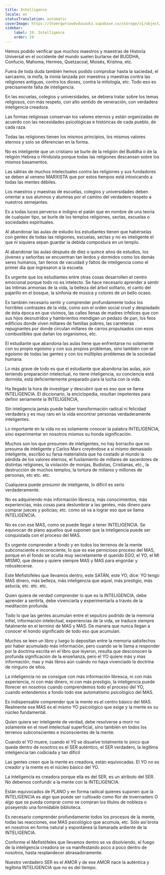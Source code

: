 ```yaml
---
title: Intelligence
locale: en
statusTranslation: automatic
coverImage: https://lhvmrqwrcowdvduuaukz.supabase.co/storage/v1/object/public/strapi-uploads/small_cover-educacion-fundamental.webp-2d51a7828a2b1309555be27f7e2a61a0.webp
sidebar:
    label: 19. Intelligence
    order: 19
---
```

Hemos podido verificar que muchos maestros y maestras de Historia Universal en el occidente del mundo suelen burlarse del BUDDHA, Confucio, Mahoma, Hermes, Quetzacoal, Moisés, Krishna, etc.

Fuera de toda duda también hemos podido comprobar hasta la saciedad, el sarcasmo, la mofa, la ironía lanzada por maestros y maestras contra las religiones antiguas, contra los dioses, contra la mitología, etc. Todo eso es precisamente falta de inteligencia.

En las escuelas, colegios y universidades, se debiera tratar sobre los temas religiosos, con más respeto, con alto sentido de veneración, con verdadera inteligencia creadora.

Las formas religiosas conservan los valores eternos y están organizadas de acuerdo con las necesidades psicológicas e históricas de cada pueblo, de cada raza.

Todas las religiones tienen los mismos principios, los mismos valores eternos y solo se diferencian en la forma.

No es inteligente que un cristiano se burle de la religión del Buddha o de la religión Hebrea o Hinduista porque todas las religiones descansan sobre los mismos basamentos.

Las sátiras de muchos intelectuales contra las religiones y sus fundadores se deben al veneno MARXISTA que por estos tiempos está intoxicando a todas las mentes débiles.

Los maestros y maestras de escuelas, colegios y universidades deben orientar a sus alumnos y alumnas por el camino del verdadero respeto a nuestros semejantes.

Es a todas luces perverso e indigno el patán que en nombre de una teoría de cualquier tipo, se burle de los templos religiones, sectas, escuelas o sociedades espirituales.

Al abandonar las aulas de estudio los estudiantes tienen que habérselas con gentes de todas las religiones, escuelas, sectas y no es inteligente el que ni siquiera sepan guardar la debida compostura en un templo.

Al abandonar las aulas después de diez o quince años de estudios, los jóvenes y señoritas se encuentran tan lerdos y dormidos como los demás seres humanos, tan llenos de vacuidad y faltos de inteligencia como el primer día que ingresaron a la escuela.

Es urgente que los estudiantes entre otras cosas desarrollen el centro emocional porque todo no es intelecto. Se hace necesario aprender a sentir las íntimas armonías de la vida, la belleza del árbol solitario, el canto del pajarillo en el bosque, la sinfonía de música y colores de un bello ocaso.

Es también necesario sentir y comprender profundamente todos los horribles contrastes de la vida, como son el orden social cruel y despiadado de ésta época en que vivimos, las calles llenas de madres infelices que con sus hijos desnutridos y hambrientos mendigan un pedazo de pan, los feos edificios donde viven millares de familias pobres, las carreteras repugnantes por donde circulan millares de carros propulsados con esos combustibles que dañan los organismos, etc.

El estudiante que abandona las aulas tiene que enfrentarse no solamente con su propio egoísmo y con sus propios problemas, sino también con el egoísmo de todas las gentes y con los múltiples problemas de la sociedad humana.

Lo más grave de todo es que el estudiante que abandona las aulas, aún teniendo preparación intelectual, no tiene inteligencia, su conciencia está dormida, está deficientemente preparado para la lucha con la vida.

Ha llegado la hora de investigar y descubrir que es eso que se llama INTELIGENCIA. El diccionario, la enciclopedia, resultan impotentes para definir seriamente la INTELIGENCIA,

Sin inteligencia jamás puede haber transformación radical ni felicidad verdadera y es muy raro en la vida encontrar personas verdaderamente inteligentes.

Lo importante en la vida no es solamente conocer la palabra INTELIGENCIA, sino experimentar en nosotros mismos su honda significación.

Muchos son los que presumen de inteligentes, no hay borracho que no presuma de inteligente y Carlos Marx creyéndose a sí mismo demasiado inteligente, escribió su farsa materialista que ha costado al mundo la pérdida de los valores eternos, el fusilamiento de millares de sacerdotes de distintas religiones, la violación de monjas, Budistas, Cristianas, etc., la destrucción de muchos templos, la tortura de millares y millones de personas, etc etc. etc.

Cualquiera puede presumir de inteligente, lo difícil es serlo verdaderamente.

No es adquiriendo más información libresca, más conocimientos, más experiencias, más cosas para deslumbrar a las gentes, más dinero para comprar jueces y policías; etc. como sé va a lograr eso que se llama INTELIGENCIA.

No es con ese MAS, como se puede llegar a tener INTELIGENCIA. Se equivocan de plano aquellos qué suponen que la inteligencia puede ser conquistada con el proceso del MAS.

Es urgente comprender a fondo y en todos los terrenos de la mente subconsciente e inconsciente, lo que es ese pernicioso proceso del MAS, porque en el fondo se oculta muy secretamente el querido EGO, el YO, el MI MISMO, que desea y quiere siempre MAS y MAS para engordar y robustecerse.

Este Mefistófeles que llevamos dentro, este SATÁN, este YO, dice: YO tengo MAS dinero, más belleza, más inteligencia que aquel, más prestigio, más astucia, etc. etc. etc.

Quien quiera de verdad comprender lo que es la INTELIGENCIA, debe aprender a sentirla, debe vivenciarla y experimentarla a través de la meditación profunda.

Todo lo que las gentes acumulan entre el sepulcro podrido de la memoria infiel, información intelectual, experiencias de la vida, se traduce siempre fatalmente en el terminó de MAS y MAS. De manera que nunca llegan a conocer el hondo significado de todo eso que acumulan.

Muchos se leen un libro y luego lo depositan entre la memoria satisfechos por haber acumulado más información, pero cuando se le llama a responder por la doctrina escrita en el libro que leyeron, resulta que desconocen la profunda significación de la enseñanza, pero el YO quiere más y mas información, mas y más libros aún cuándo no haya vivenciado la doctrina de ninguno de ellos.

La inteligencia no se consigue con más información libresca, ni con más experiencia, ni con más dinero, ni con más prestigio, la inteligencia puede florecer en nosotros cuando comprendemos todo el proceso del YO, cuando entendemos a fondo todo ese automatismo psicológico del MAS.

Es indispensable comprender que la mente es el centro básico del MAS. Realmente ese MAS es el mismo YO psicológico que exige y la mente es su núcleo fundamental.

Quien quiera ser inteligente de verdad, debe resolverse a morir no solamente en el nivel intelectual superficial, sino también en todos los terrenos subconscientes e inconscientes de la mente.

Cuando el YO muere, cuando el Y0 se disuelve totalmente lo único que queda dentro de nosotros es el SER auténtico, el SER verdadero, la legítima inteligencia tan codiciada y tan difícil

Las gentes creen que la mente es creadora, están equivocadas. El YO no es creador y la mente es el núcleo básico del YO.

La inteligencia es creadora porque ella es del SER, es un atributo del SER. No debemos confundir a la mente con la INTELIGENCIA.

Están equivocados de PLANO y en forma radical quienes suponen que la INTELIGENCIA es algo que puede ser cultivado como flor de invernadero O algo que se pueda comprar como se compran los títulos de nobleza o poseyendo una formidable biblioteca.

Es necesario comprender profundamente todos los procesos de la mente, todas las reacciones, ese MAS psicológico que acumula, etc. Sólo así brota en nosotros en forma natural y espontánea la llamarada ardiente de la INTELIGENCIA.

Conforme el Mefistófeles que llevamos dentro se va disolviendo, el fuego de la inteligencia creadora se va manifestando poco a poco dentro de nosotros, hasta resplandecer abrasadoramente.

Nuestro verdadero SER es el AMOR y de ese AMOR nace la auténtica y legítima INTELIGENCIA que no es del tiempo.
